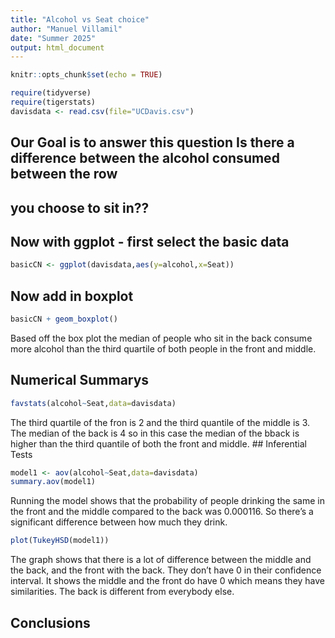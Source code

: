 ```yaml
---
title: "Alcohol vs Seat choice"
author: "Manuel Villamil"
date: "Summer 2025"
output: html_document
---
```


```r
knitr::opts_chunk$set(echo = TRUE)
```

```r
require(tidyverse)
require(tigerstats)
davisdata <- read.csv(file="UCDavis.csv")
```
## Our Goal is to answer this question Is there a difference between the alcohol consumed between the row
## you choose to sit in??

## Now with ggplot - first select the basic data

```r
basicCN <- ggplot(davisdata,aes(y=alcohol,x=Seat))
```
## Now add in boxplot

```r
basicCN + geom_boxplot()
```
  
  Based off the box plot the median of people who sit in the back consume more alcohol than the third quartile of both people in the front and  middle.
  

## Numerical Summarys 
```r
favstats(alcohol~Seat,data=davisdata)
```
The third quartile of the fron is 2 and the third quantile of the middle is 3. The median of the back is 4 so in this case the median of the bback is higher than the third quantile of both the front and middle.
## Inferential Tests
```r
model1 <- aov(alcohol~Seat,data=davisdata)
summary.aov(model1)
```

Running the model shows that the probability of people drinking the same in the front and the middle compared to the back was 0.000116. So there's a significant difference between how much they drink.

```r
plot(TukeyHSD(model1))
```

The graph shows that there is a lot of difference between the middle and the back, and the front with the back. They don't have 0 in their confidence interval. It shows the middle and the front do have 0 which means they have similarities. The back is different from everybody else.

## Conclusions



